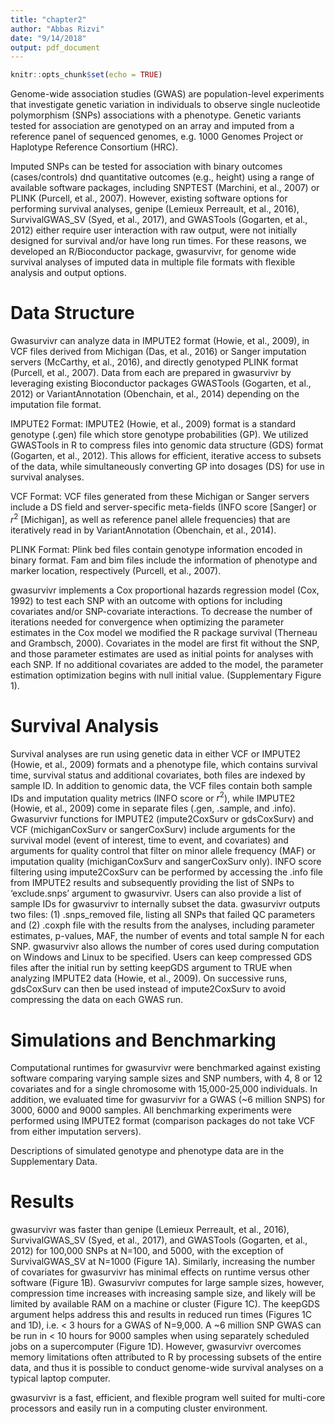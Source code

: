 ```yaml
---
title: "chapter2"
author: "Abbas Rizvi"
date: "9/14/2018"
output: pdf_document  
---
```


```r
knitr::opts_chunk$set(echo = TRUE)
```

Genome-wide association studies (GWAS) are population-level experiments that investigate genetic variation in individuals to observe single nucleotide polymorphism (SNPs) associations with a phenotype. Genetic variants tested for association are genotyped on an array and imputed from a reference panel of sequenced genomes, e.g. 1000 Genomes Project or Haplotype Reference Consortium (HRC). 

Imputed SNPs can be tested for association with binary outcomes (cases/controls) dnd quantitative outcomes (e.g., height) using a range of available software packages, including SNPTEST (Marchini, et al., 2007) or PLINK (Purcell, et al., 2007). However, existing software options for performing survival analyses, genipe (Lemieux Perreault, et al., 2016), SurvivalGWAS_SV (Syed, et al., 2017), and GWASTools (Gogarten, et al., 2012) either require user interaction with raw output, were not initially designed for survival and/or have long run times. For these reasons, we developed an R/Bioconductor package, gwasurvivr, for genome wide survival analyses of imputed data in multiple file formats with flexible analysis and output options. 

# Data Structure
Gwasurvivr can analyze data in IMPUTE2 format (Howie, et al., 2009), in VCF files derived from Michigan (Das, et al., 2016) or Sanger imputation servers (McCarthy, et al., 2016), and directly genotyped PLINK format (Purcell, et al., 2007). Data from each are prepared in gwasurvivr by leveraging existing Bioconductor packages GWASTools (Gogarten, et al., 2012) or VariantAnnotation (Obenchain, et al., 2014) depending on the imputation file format.

IMPUTE2 Format: IMPUTE2 (Howie, et al., 2009) format is a standard genotype (.gen) file which store genotype probabilities (GP). We utilized GWASTools in R to compress files into genomic data structure (GDS) format (Gogarten, et al., 2012). This allows for efficient, iterative access to subsets of the data, while simultaneously converting GP into dosages (DS) for use in survival analyses.

VCF Format: VCF files generated from these Michigan or Sanger servers include a DS field and server-specific meta-fields (INFO score [Sanger] or $r^2$ [Michigan], as well as reference panel allele frequencies) that are iteratively read in by VariantAnnotation (Obenchain, et al., 2014).

PLINK Format: Plink bed files contain genotype information encoded in binary format. Fam and bim files include the information of phenotype and marker location, respectively (Purcell, et al., 2007).

gwasurvivr implements a Cox proportional hazards regression model (Cox, 1992) to test each SNP with an outcome with options for including covariates and/or SNP-covariate interactions. To decrease the number of iterations needed for convergence when optimizing the parameter estimates in the Cox model we modified the R package survival (Therneau and Grambsch, 2000). Covariates in the model are first fit without the SNP, and those parameter estimates are used as initial points for analyses with each SNP. If no additional covariates are added to the model, the parameter estimation optimization begins with null initial value. (Supplementary Figure 1).

# Survival Analysis
Survival analyses are run using genetic data in either VCF or IMPUTE2 (Howie, et al., 2009) formats and a phenotype file, which contains survival time, survival status and additional covariates, both files are indexed by sample ID. In addition to genomic data, the VCF files contain both sample IDs and imputation quality metrics (INFO score or $r^2$), while IMPUTE2 (Howie, et al., 2009) come in separate files (.gen, .sample, and .info). Gwasurvivr functions for IMPUTE2 (impute2CoxSurv or gdsCoxSurv) and VCF (michiganCoxSurv or sangerCoxSurv) include arguments for the survival model (event of interest, time to event, and covariates) and arguments for quality control that filter on minor allele frequency (MAF) or imputation quality (michiganCoxSurv and sangerCoxSurv only). INFO score filtering using impute2CoxSurv can be performed by accessing the .info file from IMPUTE2 results and subsequently providing the list of SNPs to ‘exclude.snps’ argument to gwasurvivr. Users can also provide a list of sample IDs for gwasurvivr to internally subset the data. gwasurvivr outputs two files: (1) .snps_removed file, listing all SNPs that failed QC parameters and (2) .coxph file with the results from the analyses, including parameter estimates, p-values, MAF, the number of events and total sample N for each SNP. gwasurvivr also allows the number of cores used during computation on Windows and Linux to be specified. Users can keep compressed GDS files after the initial run by setting keepGDS argument to TRUE when analyzing IMPUTE2 data (Howie, et al., 2009). On successive runs, gdsCoxSurv can then be used instead of impute2CoxSurv to avoid compressing the data on each GWAS run. 

# Simulations and Benchmarking
Computational runtimes for gwasurvivr were benchmarked against existing software comparing varying sample sizes and SNP numbers, with 4, 8 or 12 covariates and for a single chromosome with 15,000-25,000 individuals. In addition, we evaluated time for gwasurvivr for a GWAS (~6 million SNPS) for 3000, 6000 and 9000 samples. All benchmarking experiments were performed using IMPUTE2 format (comparison packages do not take VCF from either imputation servers). 

Descriptions of simulated genotype and phenotype data are in the Supplementary Data. 

# Results
gwasurvivr was faster than genipe (Lemieux Perreault, et al., 2016), SurvivalGWAS_SV (Syed, et al., 2017), and GWASTools (Gogarten, et al., 2012) for 100,000 SNPs at N=100, and 5000, with the exception of SurvivalGWAS_SV at N=1000 (Figure 1A). Similarly, increasing the number of covariates for gwasurvivr has minimal effects on runtime versus other software (Figure 1B). Gwasurvivr computes for large sample sizes, however, compression time increases with increasing sample size, and likely will be limited by available RAM on a machine or cluster (Figure 1C). The keepGDS argument helps address this and results in reduced run times (Figures 1C and 1D), i.e. < 3 hours for a GWAS of N=9,000. A ~6 million SNP GWAS can be run in < 10 hours for 9000 samples when using separately scheduled jobs on a supercomputer (Figure 1D). However, gwasurvivr overcomes memory limitations often attributed to R by processing subsets of the entire data, and thus it is possible to conduct genome-wide survival analyses on a typical laptop computer.

gwasurvivr is a fast, efficient, and flexible program well suited for multi-core processors and easily run in a computing cluster environment. 